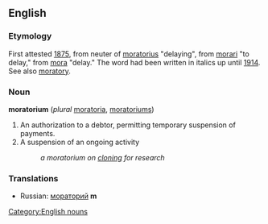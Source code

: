 ==English==

===Etymology===
First attested [[w:1875|1875]], from neuter of {{LL.}} [[moratorius]] "delaying", from {{L.}} [[morari ]] "to delay," from [[mora]] "delay." The word had been written in italics up until [[w:1914|1914]]. See also [[moratory]].

===Noun===
[[Category:English nouns]]
'''moratorium''' (''plural'' [[moratoria]], [[moratoriums]])
#An authorization to a debtor, permitting temporary suspension of payments.
#A suspension of an ongoing activity
#: ''a moratorium on [[cloning]] for research''

===Translations===
*Russian: [[мораторий]] '''m'''